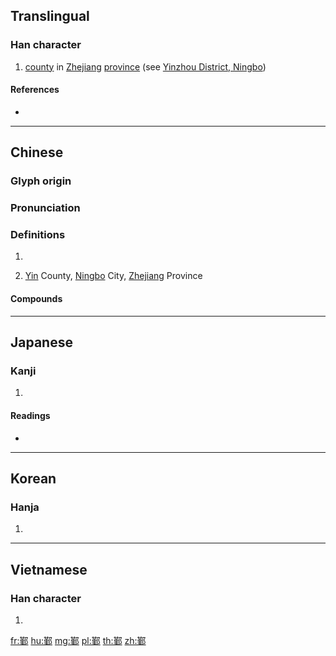 {{character info/new}}
==Translingual==

===Han character===
{{Han char|rn=163|rad=邑|as=11|sn=14|four=47127|canj=TMNL,XTMNL|ids=⿰堇阝}}

# [[county]] in [[Zhejiang]] [[province]] (see [[w:Yinzhou District, Ningbo|Yinzhou District, Ningbo]])

====References====
* {{Han ref|kx=1276.270|dkj=39607|dj=1776.110|hdz=63791.050|uh=911E|ud=37150|bh=BBC2|bd=48066}}

----

==Chinese==
{{zh-forms}}

===Glyph origin===
{{Han etym}}

===Pronunciation===
{{zh-pron
|m=yín
|c=ngan4
|mn=gîn
|mn-t=ngeng5
|w=3nyin
|mc=y
|oc=y
|cat=pn
}}

===Definitions===
{{zh-hanzi}}

# {{surname|lang=zh}}
# {{zh-div|縣}} {{lb|zh|historical}} [[Yin]] County, [[Ningbo]] City, [[Zhejiang]] Province

====Compounds====
{{zh-der|鄞州}}

----

==Japanese==

===Kanji===
{{ja-kanji|grade=|rs=邑11}}

# {{defn|lang=ja|sort=邑11}}

====Readings====
* {{ja-readings|on=[[ぎん]] (gin), [[ごん]] (gon)|kun=|nanori=}}

----

==Korean==

===Hanja===
{{ko-hanja|hangeul=은|eumhun=|rv=eun|mr=ŭn|y=un}}

# {{defn|lang=ko|sort=邑11}}

----

==Vietnamese==

===Han character===
{{vi-readings|rs=邑11| hanviet = ngân}}

# {{defn|lang=vi|sort=邑11}}

[[fr:鄞]]
[[hu:鄞]]
[[mg:鄞]]
[[pl:鄞]]
[[th:鄞]]
[[zh:鄞]]